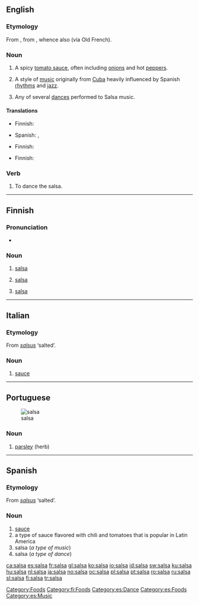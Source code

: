 ==English==
{{wikipedia}}

===Etymology===
From {{etyl|es}} {{term|salsa||sauce|lang=es}}, from {{etyl|la}} {{term|salsus||salted}}, whence also {{term|sauce}} (via Old French).

===Noun===
{{en-noun|s|-}}

# {{countable}} A spicy [[tomato sauce]], often including [[onion]]s and hot [[pepper]]s.
# {{uncountable|music}} A style of [[music]] originally from [[Cuba]] heavily influenced by Spanish [[rhythm]]s and [[jazz]].
# {{countable|dance}} Any of several [[dances]] performed to Salsa music.

====Translations====
{{trans-top|spicy tomato sauce}}
* Finnish: {{t+|fi|salsa}}
{{trans-mid}}
* Spanish: {{t|es|salsa mexicana|g=f}}, {{t|es|salsa picante|g=f}}
{{trans-bottom}}

{{trans-top|style of music}}
* Finnish: {{t+|fi|salsa}}
{{trans-mid}}
{{trans-bottom}}

{{trans-top|dance}}
* Finnish: {{t+|fi|salsa}}
{{trans-mid}}
{{trans-bottom}}

===Verb===
{{en-verb}}

# {{intransitive}} To dance the salsa.

[[Category:Foods]]

----

==Finnish==
{{wikipedia|lang=fi|Salsa (kastike)}}
{{wikipedia|lang=fi|Salsa (musiikki)}}
{{wikipedia|lang=fi|Salsa (tanssi)}}
{{finnish_index|s|a}}

===Pronunciation===
* {{hyphenation|sal|sa}}

===Noun===
{{fi-noun}}

# [[#English|salsa]] {{gloss|sauce}}
# {{music|lang=fi}} [[#English|salsa]]
# {{dance|lang=fi}} [[#English|salsa]]

[[Category:fi:Foods]]

----

==Italian==

===Etymology===
From {{etyl|la|it}} ''[[salsus]]'' ‘salted’.

===Noun===
{{it-noun|sals|f|a|e}}

# [[sauce]]

----

==Portuguese==
{{wikipedia|lang=pt}}
[[Image:Parsley_Flat.jpg|thumb|salsa]]

===Noun===
{{infl|pt|noun|g=f}}

# [[parsley]] (herb)

{{tbot entry|Portuguese|parsley|2008|April|pt}}

----

==Spanish==

===Etymology===
From {{etyl|la|es}} ''[[salsus]]'' ‘salted’.

===Noun===
{{es-noun-f}}

# [[sauce]]
# a type of sauce flavored with chili and tomatoes that is popular in Latin America
# salsa (''a type of music'')
# salsa (''a type of dance'')

[[Category:es:Dance]]
[[Category:es:Foods]]
[[Category:es:Music]]

[[ca:salsa]]
[[es:salsa]]
[[fr:salsa]]
[[gl:salsa]]
[[ko:salsa]]
[[io:salsa]]
[[id:salsa]]
[[sw:salsa]]
[[ku:salsa]]
[[hu:salsa]]
[[nl:salsa]]
[[ja:salsa]]
[[no:salsa]]
[[oc:salsa]]
[[pl:salsa]]
[[pt:salsa]]
[[ro:salsa]]
[[ru:salsa]]
[[sl:salsa]]
[[fi:salsa]]
[[tr:salsa]]